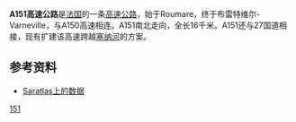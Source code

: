 '''A151高速公路'''是[[法国|法国]]的一条[[高速公路|高速公路]]，始于Roumare，终于布雷特维尔-Varneville，与A150高速相连。A151南北走向，全长16千米。A151还与27国道相接，现有扩建该高速跨越[[塞纳河|塞纳河]]的方案。

==参考资料==
*[http://saratlas.free.fr/index.php?page=autoroute&route=a151&lang=fr Saratlas上的数据]{{Wayback|url=http://saratlas.free.fr/index.php?page=autoroute&route=a151&lang=fr |date=20160303214604 }}{{fr}}

{{法国高速公路}}
[[Category:法国高速公路|151]]